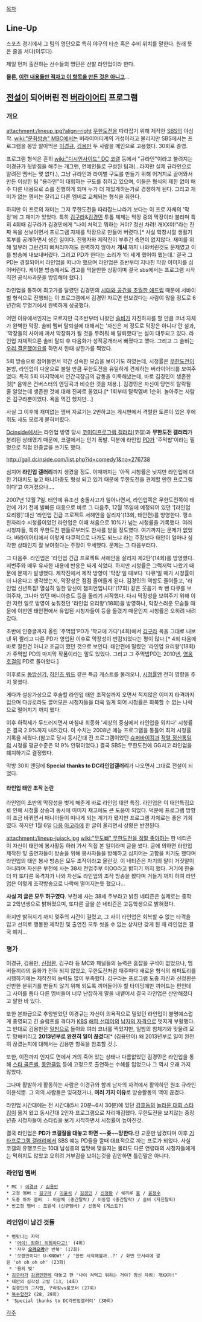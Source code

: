 [[목차]]

== Line-Up ==
스포츠 경기에서 그 팀의 명단으로 특히 야구의 타순 혹은 수비 위치를 말한다. 원래 뜻은 줄을 서다(이루다).

제일 먼저 출전하는 선수들의 명단은 선발 라인업이라 한다.

'''물론, [[이거 하나 적자고 만든 것이 아닌 항목|이런 내용들만 적자고 이 항목을 만든 것은 아니고]]'''...

== [[전설]]이 되어버린 전 [[버라이어티]] 프로그램 ==
=== 개요 ===
attachment:/lineup.jpg?align=right
[[무한도전]]을 따라잡기 위해 제작한 [[SBS]]의 야심작. [[wiki:"문화방송" MBC]]에서는 버라이어티계의 거성이라고 불리지만 SBS에서는 프로그램을 몽땅 말아먹은 [[이경규]], [[김용만]] 두 사람을 메인으로 고용했다. 30회로 종영.

프로그램 형식은 흔히 [[wiki:"디시인사이드" DC]] [[코갤]] 등에서 "규라인"이라고 불려지는 이경규가 뒷받침을 해주는 개그맨, 연예인들로 구성된 팀과(...라지만 실제 규라인으로 알려진 멤버는 몇 없다.), 그냥 규라인과 라이벌 구도를 만들기 위해 어거지로 끌어와서 만든 이상한 팀 "용라인"이 대립하는 구도를 취하고 있으며, 이들은 형식의 제한 없이 매주 다른 내용으로 쇼를 진행하게 되며 누가 더 재밌게하는가로 경쟁하게 된다. 그리고 재미가 없는 멤버는 잘리고 다른 멤버로 교체되는 형식을 취한다.

하지만 이 프로의 재미는 그저 무한도전을 따라잡느냐라기 보다는 이 프로 자체의 '막장'에 그 재미가 있었다. 특히 [[김구라]]&[[김경민]] 투톱 체제는 막장 중의 막장이라 불리며 특히 4회때 김구라가 김경민에게 "나이 쳐먹고 뭐하는 거야? 정신 차려! 개XX야!"라는 진짜 욕을 선보이면서 프로그램 자체를 막장으로 만들어 버렸다.[* 사실 학창시절 생활기록부를 공개하면서 생긴 일이다. 진행자와 제작진이 부추긴 측면이 없지않다. 재미를 위해 일부러 그런건지 삐처리마저도 완벽하지 않아서 '''개새''' 까지 나와버린것도 문제였고 이를 방송에 내보내버렸다. 그리고 PD가 한다는 소리가 '더 세게 했어야 했는데.' 결국 그 PD는 경질되어서 라인업을 떠냐야 했으며 라인업은 초반부터 지나친 막장 이미지를 심어버린다. 케이블 방송에서도 경고를 먹을만한 상황이며 결국 sbs에서는 프로그램 시작 직전 공식사과문을 방영해야 했다.] 

라인업을 통하여 최고가를 달렸던 김경민의 [[시대와 공간을 초월한 애드립]] 때문에 서바이벌 형식으로 진행되는 이 프로그램에서 김경민 자르면 안보겠다는 사람이 많을 정도로 6년간의 무명기에서 완벽하게 성공했다.

어떤 이유에서인지는 모르지만 극초반부터 나왔던 [[솔비]]가 자진하차를 할 만큼 코너 자체가 완벽한 막장. 솔비 멤버 탈퇴설에 대해서는 '자신은 저 정도로 막장은 아니다'란 설과, '막장들의 사이에 껴서 막장화가 될 것을 두려워 해 탈퇴했다'는 설이 대두되고 있다. 라인업 자체적으론 솔비 탈퇴 후 다음화가 성적공개라서 빠졌다고 했다. 그리고 그 솔비는 [[우리 결혼했어요]]를 하면서 한때 상한가를 찍었다.

5회 방송으로 접어들면서 약간 성숙한 모습을 보이기도 하였는데, 시청률은 [[무한도전]]이 본방, 라인업이 다운으로 불릴 만큼 무한도전을 유일하게 견제하는 버라이어티를 보여주었다. 특히 5회 마지막에서 인간극장급의 감동을 이룩해냈는데, 바로 김경민이 생존한 것[* 음악은 건버스터의 엔딩곡과 비슷한 것을 채용.]. 김경민은 자신이 당연히 탈락될 줄 알았는데 생존한 것에 대해 진짜로 울었다.[* 1회부터 탈락멤버 1순위. 놀아주는 사람은 김구라뿐이었다. 욕을 먹긴 했지만...]

사실 그 이후에 재미없는 멤버 자르기는 2번하고는 게시판에서 격렬한 토론이 있은 후에 쥐도 새도 모르게 묻혀버렸다.

[[Dcinside]]에서는 라인업 방영 당시 [[코미디프로그램 갤러리]](코갤)과 '''무한도전 갤러리'''가 분리된 상태였기 때문에, 코갤에서는 인기 폭발. 덕분에 라인업 [[PD]]가 '주먹밥'이라는 필명으로 직접 인증글을 쓰기도 했다.

[[http://gall.dcinside.com/list.php?id=comedy1&no=276738]]

심지어 '''라인업 갤러리'''까지 생겼을 정도. 이때까지는 '아직 시청률은 낮지만 라인업에 대한 기대치도 높고 매니아층도 형성 되고 있기 때문에 무한도전을 견제할 만한 프로그램이다'고 여겨졌으나....

2007년 12월 7일. 태안에 유조선 충돌사고가 일어나면서, 라인업쪽은 무한도전쪽이 태안에 가기 전에 발빠른 대응으로 바로 그 다음주, 12월 15일에 예정되어 있던 '[라인업 요리왕]'대신 '라인업 긴급 프로젝트 서해안을 살리자'(13회, 태안편)를 방영한다. 평소 한자리수 시청률이었던 라인업은 이때 처음으로 10%가 넘는 시청률을 기록했다. 여러 시청자들, 특히 무한도전 팬들로부터도 찬사를 받을 정도였다. 여기까지는 문제가 없었다. 버라이어티에서 이렇게 다큐적으로 나가도 되느냐 라는 주장보다 태안이 얼마나 심각한 상태인지 잘 보여줬다는 주장이 우세했다. 문제는 그 다음부터다.

그 다음주. 라인업은 '라인업 긴급 프로젝트 서해안을 살리자 제2탄'(14회)를 방영했다. 저번주와 매우 유사한 내용에 반응은 짜게 식었다. 하지만 시청률은 그럭저럭 나왔기 때문에 문제가 발생했다. 제작진에서 제작 방향이 '막장'일 때보다 '다큐'일 때가 시청률이 더 나온다고 생각했는지, 막장성은 점점 줄어들게 된다. 김경민의 역할도 줄어들고, '라인업 신년특집! 열심히 일한 당신이 챔피언입니다!'(17회) 같은 웃음기 싹 뺀 다큐를 보여주자, 그나마 있던 매니아층도 등을 돌리기 시작했다. 다시 막장성을 보여주기 위해 이런 저런 일로 방영이 늦춰졌던 '라인업 요리왕'(18회)을 방영하나, 막장스러운 모습들 때문에 이번엔 태안편에서 유입된 시청자들이 등을 돌렸기 때문인지 시청률은 오히려 내려갔다.

초반에 인증글까지 올린 '주먹밥'PD가 '학교에 가다'(4회)에서 [[김구라]] 욕을 그대로 내보낸 뒤 짤리고 다른 PD가 영입된 이후로 막장성이 반감되었다는 평이 많다.[* 4회 다음에 바로 잘린건 아니고 조금더 했던 것으로 보인다. 태안편에 밀렸던 '라인업 요리왕'(18회)가 주먹밥 PD의 마지막 작품이라는 말도 있었다. 그리고 그 주먹밥PD는 2010년, [[영웅호걸]]의 PD로 돌아왔다.]

이후로도 [[동방신기]], [[하인즈 워드]] 같은 특급 게스트를 불러오나, [[시청률]]엔 전혀 영향을 주지 못했다.

게다가 설상가상으로 후술할 라인업 태안 조작설까지 오면서 적지않은 이미지 타격까지 입으며 다큐로라도 끌어모은 시청자들을 더욱 잃게 되어 시청률은 회복할 수 없는 나락으로 떨어지기 까지 했다.

이후 하락세가 두드러지면서 마침내 최종화 '세상의 중심에서 라인업을 외치다' 시청률은 결국 2.9%까지 내려갔다. 이 수치는 2008년 예능 프로그램을 통틀어 최저 시청률 기록을 세웠다.(참고로 당시 동시간대 전 프로그램이었던 [[슈퍼바이킹]]과 [[작렬 정신통일]]의 시청률 평균수준은 약 9% 안팎이었다.) 결국 SBS는 무한도전에 GG치고 라인업을 폐지하기로 결정했다. 

막방 30회 엔딩에 '''Special thanks to DC라인업갤러리'''가 나오면서 그대로 전설이 되었다.

==== 라인업 태안 조작 논란 ====
라인업이 초반의 막장성을 벗게 해준게 바로 라인업 태안 특집. 라인업은 이 태안특집으로 인해 시청률 상승과 동시에 이미지 재고에도 큰 도움이 되었다. 덕분에 프로그램 방향이 조금 바뀌면서 매니아들이 떠나게 되는 계기가 됐지만 프로그램 자체로는 좋은 기회였다. 하지만 1월 6일 [[다음]] [[아고라]]에 한 글이 올리면서 상황은 반전된다.

attachment:/lineup-jujack.jpg
[[wiki:"무도빠" 무한도전을 정말 좋아하는]] 한 네티즌이 자신이 태안에 봉사활동 하러 가서 직접 본 일이라며 글을 썼다. 글에 의하면 라인업 제작진 및 출연자들이 방송을 위해 봉사자들을 방해하고 심지어는 고함을 치기도 했다며 라인업의 태안 봉사 방송은 모두 조작이라고 올린것. 이 네티즌은 자기의 말이 거짓말이 아니라며 자신은 부천에 사는 38세 전업주부 이OO라고 밝히기 까지 했다. 거기에 한술 더 떠 또다른 목격자가 나와 자신도 라인업의 조작 방송을 봤다며 거들기 까지 하여 라인업은 이렇게 조작방송으로 나락에 떨어지는듯 했으나...

'''사실 저 글은 모두 허구였다'''. 부천에 사는 38세 주부라고 밝힌 네티즌은 실제로는 중학교 2학년생으로 밝혀졌으며, 또다른 글을 쓴 네티즌은 고등학생으로 밝혀졌다. 

하지만 밝혀지기 까지 몇주의 시간이 걸렸고, 그 사이 라인업은 회복할 수 없는 타격을 입고 선의로 행동한 제작진 및 출연진 모두 씻을 수 없는 상처만 갖게 된 채 라인업은 결국 폐지...

=== 평가 ===
이경규, 김용만, [[신정환]], 김구라 등 MC와 패널들의 능력은 흠잡을 구석이 없었으나, 멤버들끼리의 융화가 전혀 되지 않았고, 무한도전처럼 매주마다 새로운 형식의 레퍼토리를 시행하기에는 제작진의 능력도 많이 부족했다. 김구라는 프로그램 도중 자신과 신정환은 산만한 분위기를 만들지 않기 위해 되도록 끼어들어야 할 타이밍에만 끼어드는 편인데 그 사이를 틈타 다른 멤버들이 너무 난잡하게 말을 내뱉어서 결국 라인업은 산만해졌다고 말한 바 있다.

또한 본좌급으로 추앙받았던 이경규는 자신이 의욕적으로 밀었던 라인업이 불명예스럽게 종영되고 긴 슬럼프를 겪다가 [[한국방송공사|KBS]] [[해피 선데이]]의 [[남자의 자격]]으로 멋지게 부활했다. 그 반대로 김용만은 [[일밤]]으로 돌아와 여러 코너를 찍었지만, 일밤의 침체기와 맞물려 모두 망해버리고 '''2013년부로 완전히 일이 끊겼다'''[* (김용만이) 왜 2013년부로 일이 완전히 끊겼는지에 대해서는 김용만 항목을 참조할 것.].

또한, 이전까지 인지도 면에서 거의 죽어 있는 상태나 다름없었던 김경민은 라인업을 통해 [[스타 골든벨]], [[동안클럽]] 등에 고정으로 출연하는 수혜를 입었으나 그 역시 오래 가지 않았다.

그나마 활발하게 활동하는 사람은 이경규와 함께 남자의 자격에서 활약하던 원조 규라인 이윤석뿐. 그 외의 사람들은 잊혀졌거나, '''여러 가지 이유'''로 방송활동의 맥이 끊겼다.

라인업 시간대에는 전 시간대(5시 20분~6시 30분)에 있던 [[강호동]]의 [[놀라운 대회 스타킹]]이 옮겨 왔고 동시간대 2인자 프로그램으로 자리매김했다. 무한도전을 보지않는 중장년층 시청자들이 스타킹을 보기 시작하면서 시청률이 높아진것. 

결국 라인업은 '''PD가 코갤질을 대놓고 하면 ~~좆~~망한다.'''란 교훈만 남겼다며 이후 [[기타프로그램 갤러리]]에서 SBS 예능 PD들을 깔때 대표적으로 까는 프로가 되었다. 사실 코갤의 유행코드는 10대 남성층의 입맛에 맞을지는 몰라도 다른 연령대의 시청자들에게는 먹히지도 않았고 오히려 거부감을 보이는것을 감안하면 틀린말은 아니다. 

=== 라인업 멤버 ===
 * MC : [[이경규]] / [[김용만]]
 * 고정 멤버 : [[김구라]] / [[이윤석]] / [[김경민]] / [[신정환]] / 쉐끼루 [[붐(연예인)|붐]] / [[윤정수]]  
 * 도중 하차 멤버  : 이광채 (중간탈락) / 이동엽 (중간탈락) / 솔비 (자진탈퇴) 
 * 반고정 멤버 : 조원석 (신규멤버) / 신동욱 (게스트?)

=== 라인업이 남긴 것들 ===
 * 병맛나는 자막
  * '[[어이! 정환! 위험하다고!]]' (4회)
  * '자꾸 '''[[오라오라]]'''만 반복' (17회)
  * '오랜만이다! U-KNOW!' / '한번 시작해볼까..?' / 화면 모서리에 깔린 'oh oh oh oh' (23회)
  * '용의 빛'
 * [[김구라]]가 [[김경민]]한테 대놓고 한 "나이 쳐먹고 뭐하는 거야? 정신 차려! 개XX야!"
 * 태안의 심각성 고발 (13, 14회)
 * 김경민의 그지랩, 구라킹vs붐포터 (27회)
 * [[복수혈전]]2 (28, 29회)
 * 'Special thanks to DC라인업갤러리' (30회)

[[각주]]
